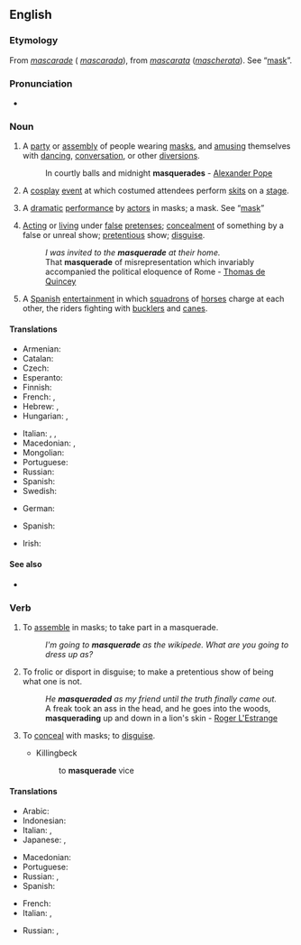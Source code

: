 ==English==
{{wikipedia|dab=masquerade}}

===Etymology===
From {{etyl|fr|en}} ''[[mascarade]]'' ({{etyl|es|en}} ''[[mascarada]]''), from {{etyl|it|en}} ''[[mascarata]]'' (''[[mascherata]]''). See “[[mask]]”.

===Pronunciation===
* {{rhymes|eɪd|lang=en}}

===Noun===
{{en-noun}}

# A [[party]] or [[assembly]] of people wearing [[mask]]s, and [[amusing]] themselves with [[dancing]], [[conversation]], or other [[diversions]].
#: In courtly balls and midnight '''masquerades''' - [[w:Alexander Pope|Alexander Pope]]
# {{lb|en|fandom}} A [[cosplay]] [[event]] at which costumed attendees perform [[skit]]s on a [[stage]].
# {{lb|en|obsolete}} A [[dramatic]] [[performance]] by [[actor]]s in masks; a mask. See “[[mask]]”
# [[acting|Acting]] or [[living]] under [[false]] [[pretense]]s; [[concealment]] of something by a false or unreal show; [[pretentious]] show; [[disguise]].
#: ''I was invited to the '''masquerade''' at their home.''
#: That '''masquerade''' of misrepresentation which invariably accompanied the political eloquence of Rome - [[w:Thomas de Quincey|Thomas de Quincey]]
# {{lb|en|archaic}} A [[Spanish]] [[entertainment]] in which [[squadron]]s of [[horse]]s charge at each other, the riders fighting with [[buckler]]s and [[cane]]s.

====Translations====
{{trans-top|party of people wearing masks, and amusing themselves}}
* Armenian: {{t+|hy|դիմակահանդես}}
* Catalan: {{t+|ca|mascarada|f}}
* Czech: {{t|cs|maškaráda|f}}
* Esperanto: {{t|eo|maskitaro}}
* Finnish: {{t+|fi|naamiaiset|p}}
* French: {{t+|fr|bal masqué}}, {{t+|fr|mascarade}}
* Hebrew: {{qualifier|formally}} {{t|he|נֶשֶׁף מַסֵּכוֹת|m|tr=nèshef masekhót|sc=Hebr}}, {{qualifier|common}} {{t|he|מסיבת תחפושות|f|tr=mesibàt takhposót|alt=מְסִבַּת תַּחְפֹּשׂוֹת|sc=Hebr}}
* Hungarian: {{t+|hu|maskara}}, {{t+|hu|álarcosbál}}
{{trans-mid}}
* Italian: {{t+|it|mascherata|f}}, {{t|it|ballo in maschera|m}}, {{t|it|festa in costume|f}}
* Macedonian: {{t|mk|маскенбал|m|tr=máskenbal}}, {{t|mk|маскарада|f|tr=maskaráda}}
* Mongolian: {{t|mn|багт наадам|sc=Cyrl}}
* Portuguese: {{t|pt|baile de máscaras}}
* Russian: {{t+|ru|маскара́д|m}}
* Spanish: {{t+|es|mascarada|f}}
* Swedish: {{t+|sv|maskerad|c}}
{{trans-bottom}}

{{trans-top|Acting or living under false pretenses; concealment of something by a false or unreal show; pretentious show; disguise}}
* German: {{t+|de|Maskerade|f}}
{{trans-mid}}
* Spanish: {{t+|es|mascarada|f}}
{{trans-bottom}}

{{checktrans-top}}
* Irish: {{t-check|ga|bréagriocht|m}}
{{trans-mid}}
{{trans-bottom}}

====See also====
* {{l|en|costume party}}

===Verb===
{{en-verb|masquerades|masquerading|masqueraded}}

# {{lb|en|intransitive}} To [[assemble]] in masks; to take part in a masquerade.
#: ''I'm going to '''masquerade''' as the wikipede. What are you going to dress up as?''
# {{lb|en|intransitive}} To frolic or disport in disguise; to make a pretentious show of being what one is not.
#: ''He '''masqueraded''' as my friend until the truth finally came out.''
#: A freak took an ass in the head, and he goes into the woods, '''masquerading''' up and down in a lion's skin - [[w:Roger L'Estrange|Roger L'Estrange]]
# {{lb|en|transitive}} To [[conceal]] with masks; to [[disguise]].
#* Killingbeck
#*: to '''masquerade''' vice

====Translations====
{{trans-top|to conceal with masks}}
* Arabic: {{t|ar|تنكر|tr=}}
* Indonesian: {{t+|id|samar|alt=menyamar}}
* Italian: {{t|it|travestirsi}}, {{t|it|mascherarsi}}
* Japanese: {{t|ja|成りすます|tr=[[なりすます]], narisumasu|sc=Jpan}}, {{t|ja|装う|tr=[[よそおう]], yosoou|sc=Jpan}}
{{trans-mid}}
* Macedonian: {{t|mk|маскира|tr=maskíra}}
* Portuguese: {{t+|pt|mascarar}}
* Russian: {{t+|ru|маскирова́ться|impf}}, {{t+|ru|замаскирова́ться|pf}}
* Spanish: {{t|es|masquerada}}
{{trans-bottom}}

{{trans-top|to frolic or disport in disguise}}
* French: {{t+|fr|déguiser}}
* Italian: {{t+|it|spacciarsi}}, {{t|it|travestirsi}}
{{trans-mid}}
* Russian: {{t+|ru|переодева́ться|impf}}, {{t+|ru|переоде́ться|pf}}
{{trans-bottom}}

{{trans-see|disguise}}